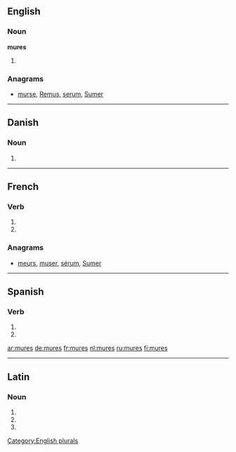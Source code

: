 {{also|murés}}
==English==

===Noun===
'''mures'''

# {{plural of|[[mure]]}}

===Anagrams===
* {{alphagram|emrsu}} [[murse#English|murse]], [[Remus#English|Remus]], [[serum#English|serum]], [[Sumer#English|Sumer]]
[[Category:English plurals]]
----
==Danish==

===Noun===
{{infl|da|noun form|g=c}}

# {{form of|genitive plural indefinite|mur|lang=Danish}}

----

==French==

===Verb===
{{fr-verb-form}}

# {{conjugation of|murer||2|s|pres|ind|lang=fr}}
# {{conjugation of|murer||2|s|pres|sub|lang=fr}}

===Anagrams===
* {{alphagram|emrsu}} [[meurs#French|meurs]], [[muser#French|muser]], [[sérum#French|sérum]], [[Sumer#French|Sumer]]
----
==Spanish==

===Verb===
{{es-verb-form|murar}}

# {{es-verb form of|ending=ar|mood=imperative|sense=negative|pers=2|formal=no|number=singular|[[murar]]}}
# {{es-verb form of|ending=ar|mood=subjunctive|tense=present|pers=2|formal=no|number=singular|[[murar]]}}

[[ar:mures]]
[[de:mures]]
[[fr:mures]]
[[nl:mures]]
[[ru:mures]]
[[fi:mures]]

----
==Latin==

===Noun===
{{la-noun-form|murēs}}

# {{inflection of|mus|mūs|nom|p|lang=la}}
# {{inflection of|mus|mūs|acc|p|lang=la}}
# {{inflection of|mus|mūs|voc|p|lang=la}}
{{count page|[[Wiktionary:Page count]]}}
{{rfc-auto}}